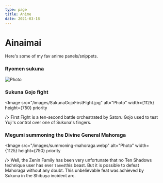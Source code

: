 ```yaml
---
type: page
title: Anime
date: 2021-03-18
---
```


# Ainaimai

Here's some of my fav anime panels/snippets.


### Ryomen sukuna
<Image
  src="/images/sukunagif.gif"
  alt="Photo"
  width={1125}
  height={750}
  priority
  className="next-image"
/>



### Sukuna Gojo fight
<Image
  src="/images/SukunaGojoFirstFIght.jpg"
  alt="Photo"
  width={1125}
  height={750}
  priority

/>
First Fight is a ten-second battle orchestrated by Satoru Gojo used to test Yuji's control over one of Sukuna's fingers.


### Megumi summoning the Divine General Mahoraga
<Image
  src="/images/summoning-mahoraga.webp"
  alt="Photo"
  width={1125}
  height={750}
  priority

/>
Well, the Zenin Family has been very unfortunate that no Ten Shadows technique user has ever `tamed`this beast. But it is possible to defeat Mahoraga without any doubt. This unbelievable feat was achieved by Sukuna in the Shibuya incident arc.

